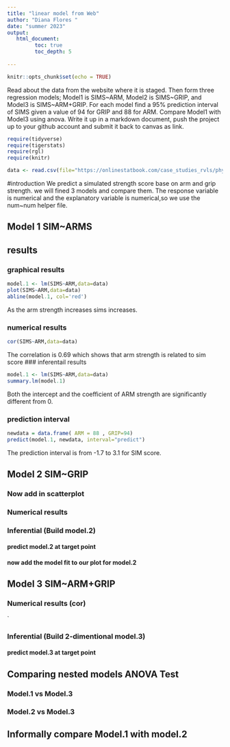 ```yaml
---
title: "linear model from Web"
author: "Diana Flores "
date: "summer 2023"
output:
   html_document:
         toc: true
         toc_depth: 5
        
---
```


```r
knitr::opts_chunk$set(echo = TRUE)
```

Read about the data from the website where it is staged.  Then form three regression models; Model1 is SIMS~ARM, Model2 is SIMS~GRIP, and Model3 is SIMS~ARM+GRIP. For each model find a 95% prediction interval of SIMS given a value of 94  for GRIP and 88 for ARM. Compare Model1 with Model3 using anova. Write it up in a markdown document, push the project up to your github account and submit it back to canvas as link. 

 


```r
require(tidyverse)
require(tigerstats)
require(rgl)
require(knitr)

```

```r
data <- read.csv(file="https://onlinestatbook.com/case_studies_rvls/physical_strength/data.txt",sep="",header=TRUE)  

```

#introduction 
We predict a simulated strength score base on arm and grip strength. we will fined 3 models and compare them.
The response variable is numerical and the explanatory variable is numerical,so we use the num~num helper file. 


## Model 1 SIM~ARMS


## results

### graphical results
```r
model.1 <- lm(SIMS~ARM,data=data)
plot(SIMS~ARM,data=data)
abline(model.1, col='red')
```
As the arm strength increases sims increases.

### numerical results

```r
cor(SIMS~ARM,data=data)
```
The correlation is 0.69 which shows that arm strength is related to sim score
### inferentail results 

```r
model.1 <- lm(SIMS~ARM,data=data)
summary.lm(model.1)
```
Both the intercept and the coefficient of ARM strength are significantly different from 0.

### prediction interval
```r
newdata = data.frame( ARM = 88 , GRIP=94)
predict(model.1, newdata, interval="predict")
```



The prediction interval is from -1.7 to 3.1 for SIM score.


## Model 2 SIM~GRIP

### Now add in scatterplot


### Numerical results 


### Inferential  (Build model.2)
  

#### predict model.2 at target point

#### now add the model fit to our plot for model.2
  


## Model 3 SIM~ARM+GRIP

### Numerical results (cor)

`
  
### Inferential  (Build 2-dimentional model.3)

#### predict model.3 at target point
  

## Comparing nested models ANOVA Test

### Model.1 vs Model.3
### Model.2 vs Model.3

## Informally compare Model.1 with model.2


